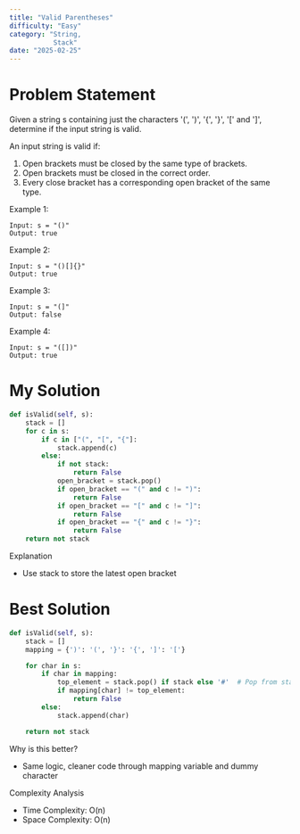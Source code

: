 ```yaml
---
title: "Valid Parentheses"
difficulty: "Easy"
category: "String,
           Stack"
date: "2025-02-25"
---
```


# Problem Statement
Given a string s containing just the characters '(', ')', '{', '}', '[' and ']', determine if the input string is valid.

An input string is valid if:

1. Open brackets must be closed by the same type of brackets.
2. Open brackets must be closed in the correct order.
3. Every close bracket has a corresponding open bracket of the same type.

Example 1:
```plaintext
Input: s = "()"
Output: true
```

Example 2:
```plaintext
Input: s = "()[]{}"
Output: true
```

Example 3:
```plaintext
Input: s = "(]"
Output: false
```

Example 4:
```plaintext
Input: s = "([])"
Output: true
```

# My Solution
```python
def isValid(self, s):
    stack = []
    for c in s:
        if c in ["(", "[", "{"]:
            stack.append(c)
        else:
            if not stack:
                return False
            open_bracket = stack.pop()
            if open_bracket == "(" and c != ")":
                return False
            if open_bracket == "[" and c != "]":
                return False
            if open_bracket == "{" and c != "}":
                return False
    return not stack
```

Explanation
* Use stack to store the latest open bracket

# Best Solution
```python
def isValid(self, s):
    stack = []
    mapping = {')': '(', '}': '{', ']': '['}

    for char in s:
        if char in mapping:
            top_element = stack.pop() if stack else '#'  # Pop from stack or use a dummy character
            if mapping[char] != top_element:
                return False
        else:
            stack.append(char)

    return not stack
```

Why is this better?
* Same logic, cleaner code through mapping variable and dummy character

Complexity Analysis
* Time Complexity: O(n)
* Space Complexity: O(n)